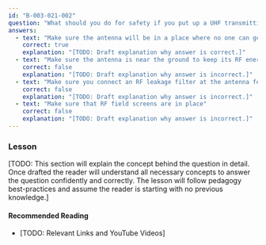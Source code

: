 ```yaml
---
id: "B-003-021-002"
question: "What should you do for safety if you put up a UHF transmitting antenna?"
answers:
  - text: "Make sure the antenna will be in a place where no one can get near it when you are transmitting"
    correct: true
    explanation: "[TODO: Draft explanation why answer is correct.]"
  - text: "Make sure the antenna is near the ground to keep its RF energy pointing in the correct direction"
    correct: false
    explanation: "[TODO: Draft explanation why answer is incorrect.]"
  - text: "Make sure you connect an RF leakage filter at the antenna feed point"
    correct: false
    explanation: "[TODO: Draft explanation why answer is incorrect.]"
  - text: "Make sure that RF field screens are in place"
    correct: false
    explanation: "[TODO: Draft explanation why answer is incorrect.]"
---
```


### Lesson

[TODO: This section will explain the concept behind the question in detail. Once drafted the reader will understand all necessary concepts to answer the question confidently and correctly. The lesson will follow pedagogy best-practices and assume the reader is starting with no previous knowledge.]

#### Recommended Reading

- [TODO: Relevant Links and YouTube Videos]
